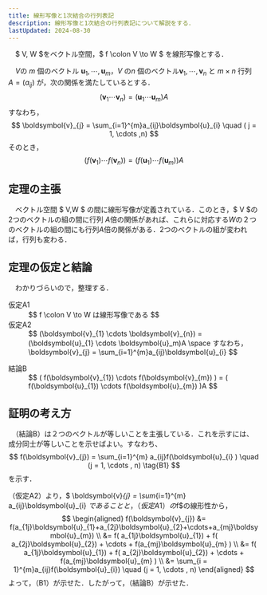 ```yaml
---
title: 線形写像と1次結合の行列表記
description: 線形写像と1次結合の行列表記について解説をする．
lastUpdated: 2024-08-30
---
```



<Card title="定理6.3.3">
　$ V, W $をベクトル空間，$ f \colon V \to W $ を線形写像とする．

　$V$の $m$ 個のベクトル $\boldsymbol{u}_{1}, \cdots , \boldsymbol{u}_{m}$，$V$ の$n$ 個のベクトル$\boldsymbol{v}_{1}, \cdots , \boldsymbol{v}_{n}$ と $m \times n$ 行列 $A = (a_{ij})$ が，次の関係を満たしているとする．
$$
(\boldsymbol{v}_{1} \cdots \boldsymbol{v}_{n}) = (\boldsymbol{u}_{1} \cdots \boldsymbol{u}_{m}) A
$$
すなわち，
$$
\boldsymbol{v}_{j} = \sum_{i=1}^{m}a_{ij}\boldsymbol{u}_{i} \quad ( j = 1, \cdots ,n)
$$
そのとき，
$$
( f(\boldsymbol{v}_{1}) \cdots f(\boldsymbol{v}_{n}) ) = ( f(\boldsymbol{u}_{1}) \cdots f(\boldsymbol{u}_{m}) )A 
$$
</Card>

## 定理の主張
　ベクトル空間 $ V,W $ の間に線形写像が定義されている．このとき，$ V $の2つのベクトルの組の間に行列 $A$倍の関係があれば、これらに対応する$W$の２つのベクトルの組の間にも行列$A$倍の関係がある．2つのベクトルの組が変われば，行列も変わる．

<ImageWithCaption
    src={image_01}
    alt="線形写像と1次結合の行列表示の関係"
    width="500"
    height="235"
    figcaption="線形写像と1次結合の行列表>示の関係"
/>

## 定理の仮定と結論
　わかりづらいので，整理する．
<dl>
    <dt>仮定A1</dt>
    <dd>
    $$
    f \colon V \to W は線形写像である
    $$
    </dd>
    <dt>仮定A2</dt>
    <dd>
    $$
    (\boldsymbol{v}_{1} \cdots \boldsymbol{v}_{n}) = (\boldsymbol{u}_{1} \cdots \boldsymbol{u}_m)A \space すなわち，\boldsymbol{v}_{j} = \sum_{i=1}^{m}a_{ij}\boldsymbol{u}_{i} 
    $$
    </dd>
</dl>

<dl>
    <dt>結論B</dt>
    <dd>
    $$
    ( f(\boldsymbol{v}_{1}) \cdots f(\boldsymbol{v}_{m}) ) = ( f(\boldsymbol{u}_{1}) \cdots f(\boldsymbol{u}_{m}) )A
    $$
    </dd>
</dl>

## 証明の考え方
　（結論B）は$\text{２つのベクトル}$が等しいことを主張している．これを示すには、成分同士が等しいことを示せばよい。すなわち、
$$
f(\boldsymbol{v}_{j}) = \sum_{i=1}^{m} a_{ij}f(\boldsymbol{u}_{i} ) \quad (j = 1, \cdots , n) \tag{B1}
$$
を示す．

（仮定A2）より，$ \boldsymbol{v}_{j} = \sum_{i=1}^{m} a_{ij}\boldsymbol{u}_{i} $であることと，（仮定A1）の$f$の線形性から，
$$
\begin{aligned}
f(\boldsymbol{v}_{j}) &= f(a_{1j}\boldsymbol{u}_{1}+a_{2j}\boldsymbol{u}_{2}+\cdots+a_{mj}\boldsymbol{u}_{m}) \\
&= f( a_{1j}\boldsymbol{u}_{1}) + f( a_{2j}\boldsymbol{u}_{2}) + \cdots + f(a_{mj}\boldsymbol{u}_{m} ) \\
&= f( a_{1j}\boldsymbol{u}_{1}) + f( a_{2j}\boldsymbol{u}_{2}) + \cdots + f(a_{mj}\boldsymbol{u}_{m} ) \\
&= \sum_{i = 1}^{m}a_{ij}f(\boldsymbol{u}_{i}) \quad (j = 1, \cdots , n)
\end{aligned}
$$
よって，（B1）が示せた．したがって，（結論B）が示せた．
